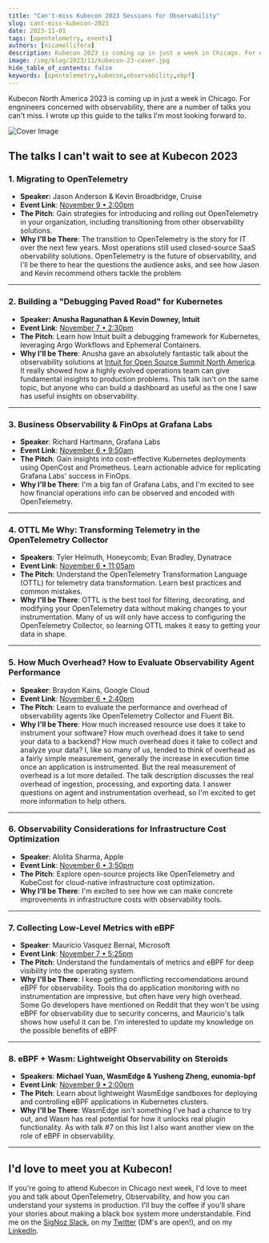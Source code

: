 ```yaml
---
title: "Can't-miss Kubecon 2023 Sessions for Observability"
slug: cant-miss-kubecon-2023
date: 2023-11-01
tags: [opentelemetry, events]
authors: [nicamellifera]
description: Kubecon 2023 is coming up in just a week in Chicago. For engnineers concerned with observability, there are a number of talks you can't miss. I wrote up this guide to the talks I'm most looking forward to.
image: /img/blog/2023/11/kubecon-23-cover.jpg
hide_table_of_contents: false
keywords: [opentelemetry,kubecon,observability,ebpf]
---
```


<head>
  <link rel="canonical" href="https://signoz.io/blog/cant-miss-kubecon-2023/"/>
</head>
Kubecon North America 2023 is coming up in just a week in Chicago. For engnineers concerned with observability, there are a number of talks you can't miss. I wrote up this guide to the talks I'm most looking forward to.



![Cover Image](/img/blog/2023/11/kubecon-23-cover.webp)

## The talks I can't wait to see at Kubecon 2023

### 1. Migrating to OpenTelemetry

- **Speaker:** Jason Anderson & Kevin Broadbridge, Cruise
- **Event Link**: <a href = "https://kccncna2023.sched.com/event/1R2uc" rel="noopener noreferrer nofollow" target="_blank">November 9 • 2:00pm</a>
- **The Pitch**: Gain strategies for introducing and rolling out OpenTelemetry in your organization, including transitioning from other observability solutions.
- **Why I'll be There**: The transition to OpenTelemetry is the story for IT over the next few years. Most operations still used closed-source SaaS obervability solutions. OpenTelemetry is the future of observability, and I'll be there to hear the questions the audience asks, and see how Jason and Kevin recommend others tackle the problem

---

### 2. Building a "Debugging Paved Road" for Kubernetes

- **Speaker: Anusha Ragunathan & Kevin Downey, Intuit**
- **Event Link**: <a href = "https://sched.co/1R2nC" rel="noopener noreferrer nofollow" target="_blank">November 7 • 2:30pm</a>
- **The Pitch**: Learn how Intuit built a debugging framework for Kubernetes, leveraging Argo Workflows and Ephemeral Containers.
- **Why I'll be There**: Anusha gave an absolutely fantastic talk about the observability solutions at <a href = "https://www.youtube.com/watch?v=e5TZE9e2KPo" rel="noopener noreferrer nofollow" target="_blank">Intuit for Open Source Summit North America</a>. It really showed how a highly evolved operations team can give fundamental insights to production problems. This talk isn't on the same topic, but anyone who can build a dashboard as useful as the one I saw has useful insights on observability.

---

### 3. Business Observability & FinOps at Grafana Labs

- **Speaker**: Richard Hartmann, Grafana Labs
- **Event Link**: <a href = "https://colocatedeventsna2023.sched.com/event/1Rj1l/business-observability-finops-at-grafana-labs-richard-hartmann-grafana-labs" rel="noopener noreferrer nofollow" target="_blank">November 6 • 9:50am</a>
- **The Pitch**: Gain insights into cost-effective Kubernetes deployments using OpenCost and Prometheus. Learn actionable advice for replicating Grafana Labs' success in FinOps.
- **Why I'll be There**: I'm a big fan of Grafana Labs, and I'm excited to see how financial operations info can be observed and encoded with OpenTelemetry.

---

### 4. OTTL Me Why: Transforming Telemetry in the OpenTelemetry Collector

- **Speakers**: Tyler Helmuth, Honeycomb; Evan Bradley, Dynatrace
- **Event Link**: <a href = "https://colocatedeventsna2023.sched.com/event/1Rj2Y/ottl-me-why-transforming-telemetry-in-the-opentelemetry-collector-just-got-better-tyler-helmuth-honeycomb-evan-bradley-dynatrace" rel="noopener noreferrer nofollow" target="_blank">November 6 • 11:05am</a>
- **The Pitch**: Understand the OpenTelemetry Transformation Language (OTTL) for telemetry data transformation. Learn best practices and common mistakes.
- **Why I'll be There**: OTTL is the best tool for filtering, decorating, and modifying your OpenTelemetry data without making changes to your instrumentation. Many of us will only have access to configuring the OpenTelemetry Collector, so learning OTTL makes it easy to getting your data in shape.

---

### 5. How Much Overhead? How to Evaluate Observability Agent Performance

- **Speaker**: Braydon Kains, Google Cloud
- **Event Link**: <a href = "https://colocatedeventsna2023.sched.com/event/1Rj5U/how-much-overhead-how-to-evaluate-observability-agent-performance-braydon-kains-google-cloud" rel="noopener noreferrer nofollow" target="_blank">November 6 • 2:40pm</a>
- **The Pitch**: Learn to evaluate the performance and overhead of observability agents like OpenTelemetry Collector and Fluent Bit.
- **Why I'll be There**: How much increased resource use does it take to instrument your software? How much overhead does it take to send your data to a backend? How much overhead does it take to collect and analyze your data? I, like so many of us, tended to think of overhead as a fairly simple measurement, generally the increase in execution time once an application is instrumented. But the real measurement of overhead is a lot more detailed. The talk description discusses the real overhead of ingestion, processing, and exporting data. I answer questions on agent and instrumentation overhead, so I'm excited to get more information to help others.

---

### 6. Observability Considerations for Infrastructure Cost Optimization

- **Speaker**: Alolita Sharma, Apple
- **Event Link**: <a href = "https://colocatedeventsna2023.sched.com/event/1Rj78/observability-considerations-for-infrastructure-cost-optimization-alolita-sharma-apple" rel="noopener noreferrer nofollow" target="_blank">November 6 • 3:50pm</a>
- **The Pitch**: Explore open-source projects like OpenTelemetry and KubeCost for cloud-native infrastructure cost optimization.
- **Why I'll be There**: I'm excited to see how we can make concrete improvements in infrastructure costs with observability tools.

---

### 7. Collecting Low-Level Metrics with eBPF

- **Speaker**: Mauricio Vasquez Bernal, Microsoft
- **Event Link**: <a href = "https://kccncna2023.sched.com/event/1R2pH/collecting-low-level-metrics-with-ebpf-mauricio-vasquez-bernal-microsoft" rel="noopener noreferrer nofollow" target="_blank">November 7 • 5:25pm</a>
- **The Pitch**: Understand the fundamentals of metrics and eBPF for deep visibility into the operating system.
- **Why I'll be There**: I keep getting conflicting reccomendations around eBPF for observability. Tools tha do application monitoring with no instrumentation are impressive, but often have very high overhead. Some Go developers have mentioned on Reddit that they won't be using eBPF for observability due to security concerns, and Mauricio's talk shows how useful it can be. I'm interested to update my knowledge on the possible benefits of eBPF

---

### 8. eBPF + Wasm: Lightweight Observability on Steroids

- **Speakers**: **Michael Yuan, WasmEdge & Yusheng Zheng, eunomia-bpf**
- **Event Link**: <a href = "https://kccncna2023.sched.com/event/1R2uf" rel="noopener noreferrer nofollow" target="_blank">November 9 • 2:00pm</a>
- **The Pitch**: Learn about lightweight WasmEdge sandboxes for deploying and controlling eBPF applications in Kubernetes clusters.
- **Why I'll be There**: WasmEdge isn't something I've had a chance to try out, and Wasm has real potential for how it unlocks real plugin functionality. As with talk #7 on this list I also want another view on the role of eBPF in observability.

---

## I'd love to meet you at Kubecon!

If you're going to attend Kubecon in Chicago next week, I'd love to meet you and talk about OpenTelemetry, Observability, and how you can understand your systems in production. I'll buy the coffee if you'll share your stories about making a black box system more understandable. Find me on the <a href = "https://signoz.io/slack" rel="noopener noreferrer nofollow" target="_blank">SigNoz Slack</a>, on my <a href = "https://twitter.com/Serverless_Mom" rel="noopener noreferrer nofollow" target="_blank">Twitter</a> (DM's are open!), and on my <a href = "https://www.linkedin.com/in/otel-mom" rel="noopener noreferrer nofollow" target="_blank">LinkedIn</a>.
